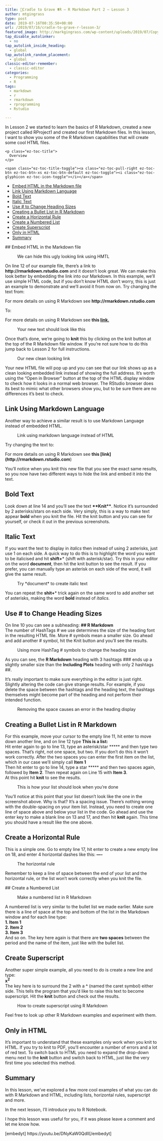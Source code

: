 ```yaml
---
title: 🤱Cradle to Grave ⚰R – R Markdown Part 2 – Lesson 3
author: mtgingrass
type: post
date: 2019-07-16T00:35:50+00:00
url: /2019/07/16/cradle-to-grave-r-lesson-3/
featured_image: http://markgingrass.com/wp-content/uploads/2019/07/Copy-of-Copy-of-Copy-of-Python-Virtual-Environment-1.png
tap_disable_autolinker:
  - no
tap_autolink_inside_heading:
  - global
tap_autolink_random_placement:
  - global
classic-editor-remember:
  - classic-editor
categories:
  - Programming
  - R
tags:
  - markdown
  - r
  - rmarkdown
  - rprogramming
  - Rstudio

---
```

In Lesson 2 we started to learn the basics of R Markdown, created a new project called RProject1 and created our first Markdown files. In this lesson, I want to show you some of the R Markdown capabilities that will create some cool HTML files.

<div id="ez-toc-container" class="ez-toc-v2_0_11 counter-hierarchy counter-decimal ez-toc-grey">
  <div class="ez-toc-title-container">
    <p class="ez-toc-title">
      Overview
    </p>
    
    <span class="ez-toc-title-toggle"><a class="ez-toc-pull-right ez-toc-btn ez-toc-btn-xs ez-toc-btn-default ez-toc-toggle"><i class="ez-toc-glyphicon ez-toc-icon-toggle"></i></a></span>
  </div><nav>
  
  <ul class="ez-toc-list ez-toc-list-level-1">
    <li class="ez-toc-page-1 ez-toc-heading-level-2">
      <a class="ez-toc-link ez-toc-heading-1" href="http://markgingrass.com/2019/07/16/cradle-to-grave-r-lesson-3/#Embed_HTML_in_the_Markdown_file" title="Embed HTML in the Markdown file">Embed HTML in the Markdown file</a>
    </li>
    <li class="ez-toc-page-1 ez-toc-heading-level-2">
      <a class="ez-toc-link ez-toc-heading-2" href="http://markgingrass.com/2019/07/16/cradle-to-grave-r-lesson-3/#Link_Using_Markdown_Language" title="Link Using Markdown Language">Link Using Markdown Language</a>
    </li>
    <li class="ez-toc-page-1 ez-toc-heading-level-2">
      <a class="ez-toc-link ez-toc-heading-3" href="http://markgingrass.com/2019/07/16/cradle-to-grave-r-lesson-3/#Bold_Text" title="Bold Text">Bold Text</a>
    </li>
    <li class="ez-toc-page-1 ez-toc-heading-level-2">
      <a class="ez-toc-link ez-toc-heading-4" href="http://markgingrass.com/2019/07/16/cradle-to-grave-r-lesson-3/#Italic_Text" title="Italic Text">Italic Text</a>
    </li>
    <li class="ez-toc-page-1 ez-toc-heading-level-2">
      <a class="ez-toc-link ez-toc-heading-5" href="http://markgingrass.com/2019/07/16/cradle-to-grave-r-lesson-3/#Use_to_Change_Heading_Sizes" title="Use # to Change Heading Sizes">Use # to Change Heading Sizes</a>
    </li>
    <li class="ez-toc-page-1 ez-toc-heading-level-2">
      <a class="ez-toc-link ez-toc-heading-6" href="http://markgingrass.com/2019/07/16/cradle-to-grave-r-lesson-3/#Creating_a_Bullet_List_in_R_Markdown" title="Creating a Bullet List in R Markdown">Creating a Bullet List in R Markdown</a>
    </li>
    <li class="ez-toc-page-1 ez-toc-heading-level-2">
      <a class="ez-toc-link ez-toc-heading-7" href="http://markgingrass.com/2019/07/16/cradle-to-grave-r-lesson-3/#Create_a_Horizontal_Rule" title="Create a Horizontal Rule">Create a Horizontal Rule</a>
    </li>
    <li class="ez-toc-page-1 ez-toc-heading-level-2">
      <a class="ez-toc-link ez-toc-heading-8" href="http://markgingrass.com/2019/07/16/cradle-to-grave-r-lesson-3/#Create_a_Numbered_List" title="Create a Numbered List">Create a Numbered List</a>
    </li>
    <li class="ez-toc-page-1 ez-toc-heading-level-2">
      <a class="ez-toc-link ez-toc-heading-9" href="http://markgingrass.com/2019/07/16/cradle-to-grave-r-lesson-3/#Create_Superscript" title="Create Superscript ">Create Superscript </a>
    </li>
    <li class="ez-toc-page-1 ez-toc-heading-level-2">
      <a class="ez-toc-link ez-toc-heading-10" href="http://markgingrass.com/2019/07/16/cradle-to-grave-r-lesson-3/#Only_in_HTML" title="Only in HTML">Only in HTML</a>
    </li>
    <li class="ez-toc-page-1 ez-toc-heading-level-2">
      <a class="ez-toc-link ez-toc-heading-11" href="http://markgingrass.com/2019/07/16/cradle-to-grave-r-lesson-3/#Summary" title="Summary">Summary</a>
    </li>
  </ul></nav>
</div>

## <span class="ez-toc-section" id="Embed_HTML_in_the_Markdown_file"></span>Embed HTML in the Markdown file<span class="ez-toc-section-end"></span><figure class="wp-block-image">

<img src="http://markgingrass.com/wp-content/uploads/2019/07/AwesomeScreenshot-Cradle-to-Grave-R-R-Markdown-Part-2-Lesson-3-YouTube-2019-07-28-14-07-40-1024x596.png" alt="" class="wp-image-782" srcset="/wp-content/uploads/2019/07/AwesomeScreenshot-Cradle-to-Grave-R-R-Markdown-Part-2-Lesson-3-YouTube-2019-07-28-14-07-40-1024x596.png 1024w, /wp-content/uploads/2019/07/AwesomeScreenshot-Cradle-to-Grave-R-R-Markdown-Part-2-Lesson-3-YouTube-2019-07-28-14-07-40-300x175.png 300w, /wp-content/uploads/2019/07/AwesomeScreenshot-Cradle-to-Grave-R-R-Markdown-Part-2-Lesson-3-YouTube-2019-07-28-14-07-40-768x447.png 768w, /wp-content/uploads/2019/07/AwesomeScreenshot-Cradle-to-Grave-R-R-Markdown-Part-2-Lesson-3-YouTube-2019-07-28-14-07-40.png 1728w" sizes="(max-width: 1024px) 100vw, 1024px" /><figcaption>We can hide this ugly looking link using HMTL</figcaption></figure> 

On line 12 of our example file, there&#8217;s a link to **http://rmarkdown.rstudio.com** and it doesn&#8217;t look great. We can make this look better by embedding the link into our Markdown. In this example, we&#8217;ll use simple HTML code, but if you don&#8217;t know HTML don&#8217;t worry, this is just an example to demonstrate and we&#8217;ll avoid it from now on. Try changing the text from: 

For more details on using R Markdown see **http://rmarkdown.rstudio.com**

To:

For more details on using R Markdown see **this <a href=&#8221;http://rmarkdown.rstudio.com&#8221;>link.</a>**<figure class="wp-block-image">

<img src="http://markgingrass.com/wp-content/uploads/2019/07/AwesomeScreenshot-Cradle-to-Grave-R-R-Markdown-Part-2-Lesson-3-YouTube-2019-07-28-14-07-24-1024x633.png" alt="" class="wp-image-783" srcset="/wp-content/uploads/2019/07/AwesomeScreenshot-Cradle-to-Grave-R-R-Markdown-Part-2-Lesson-3-YouTube-2019-07-28-14-07-24-1024x633.png 1024w, /wp-content/uploads/2019/07/AwesomeScreenshot-Cradle-to-Grave-R-R-Markdown-Part-2-Lesson-3-YouTube-2019-07-28-14-07-24-300x185.png 300w, /wp-content/uploads/2019/07/AwesomeScreenshot-Cradle-to-Grave-R-R-Markdown-Part-2-Lesson-3-YouTube-2019-07-28-14-07-24-768x475.png 768w, /wp-content/uploads/2019/07/AwesomeScreenshot-Cradle-to-Grave-R-R-Markdown-Part-2-Lesson-3-YouTube-2019-07-28-14-07-24.png 1729w" sizes="(max-width: 1024px) 100vw, 1024px" /><figcaption>Your new text should look like this</figcaption></figure> 

Once that&#8217;s done, we&#8217;re going to **knit** this by clicking on the knit button at the top of the R Markdown file window. If you&#8217;re not sure how to do this jump back to Lesson 2 for full instructions.<figure class="wp-block-image">

<img src="http://markgingrass.com/wp-content/uploads/2019/07/AwesomeScreenshot-Cradle-to-Grave-R-R-Markdown-Part-2-Lesson-3-YouTube-2019-07-28-14-07-57-1024x641.png" alt="" class="wp-image-784" srcset="/wp-content/uploads/2019/07/AwesomeScreenshot-Cradle-to-Grave-R-R-Markdown-Part-2-Lesson-3-YouTube-2019-07-28-14-07-57-1024x641.png 1024w, /wp-content/uploads/2019/07/AwesomeScreenshot-Cradle-to-Grave-R-R-Markdown-Part-2-Lesson-3-YouTube-2019-07-28-14-07-57-300x188.png 300w, /wp-content/uploads/2019/07/AwesomeScreenshot-Cradle-to-Grave-R-R-Markdown-Part-2-Lesson-3-YouTube-2019-07-28-14-07-57-768x481.png 768w, /wp-content/uploads/2019/07/AwesomeScreenshot-Cradle-to-Grave-R-R-Markdown-Part-2-Lesson-3-YouTube-2019-07-28-14-07-57.png 1718w" sizes="(max-width: 1024px) 100vw, 1024px" /><figcaption>Our new clean looking link</figcaption></figure> 

Your new HTML file will pop up and you can see that our link shows up as a clean looking embedded link instead of showing the full address. It&#8217;s worth using the &#8220;Open in Browser&#8221; button at the top of the HTML display window to check how it looks in a normal web browser. The RStudio browser does its best to mimic what other browsers show you, but to be sure there are no differences it&#8217;s best to check.

## <span class="ez-toc-section" id="Link_Using_Markdown_Language"></span>Link Using Markdown Language<span class="ez-toc-section-end"></span>

Another way to achieve a similar result is to use Markdown Language instead of embedded HTML. <figure class="wp-block-image">

<img src="http://markgingrass.com/wp-content/uploads/2019/07/AwesomeScreenshot-Cradle-to-Grave-R-R-Markdown-Part-2-Lesson-3-YouTube-2019-07-28-14-07-84-1024x632.png" alt="" class="wp-image-785" srcset="/wp-content/uploads/2019/07/AwesomeScreenshot-Cradle-to-Grave-R-R-Markdown-Part-2-Lesson-3-YouTube-2019-07-28-14-07-84-1024x632.png 1024w, /wp-content/uploads/2019/07/AwesomeScreenshot-Cradle-to-Grave-R-R-Markdown-Part-2-Lesson-3-YouTube-2019-07-28-14-07-84-300x185.png 300w, /wp-content/uploads/2019/07/AwesomeScreenshot-Cradle-to-Grave-R-R-Markdown-Part-2-Lesson-3-YouTube-2019-07-28-14-07-84-768x474.png 768w, /wp-content/uploads/2019/07/AwesomeScreenshot-Cradle-to-Grave-R-R-Markdown-Part-2-Lesson-3-YouTube-2019-07-28-14-07-84.png 1727w" sizes="(max-width: 1024px) 100vw, 1024px" /><figcaption>Link using markdown language instead of HTML</figcaption></figure> 

Try changing the text to:

For more details on using R Markdown see **this \[link\](http://rmarkdown.rstudio.com**)

You&#8217;ll notice when you knit this new file that you see the exact same results, so you now have two different ways to hide the link and embed it into the text.

## <span class="ez-toc-section" id="Bold_Text"></span>Bold Text<span class="ez-toc-section-end"></span>

Look down at line 14 and you&#8217;ll see the text **\*\*Knit\*\***. Notice it&#8217;s surrounded by 2 asterisks/stars on each side. Very simply, this is a way to make text appear **bold** when you knit the file. Hit the knit button and you can see for yourself, or check it out in the previous screenshots.

## <span class="ez-toc-section" id="Italic_Text"></span>Italic Text<span class="ez-toc-section-end"></span>

If you want the text to display in _italics_ then instead of using 2 asterisks, just use 1 on each side. A quick way to do this is to highlight the word you want to be italicised and hit **shift+*** (shift with asterisk/star). Try this in your editor on the word **document**, then hit the knit button to see the result. If you prefer, you can manually type an asterisk on each side of the word, it will give the same result.<figure class="wp-block-image">

<img src="http://markgingrass.com/wp-content/uploads/2019/07/AwesomeScreenshot-Cradle-to-Grave-R-R-Markdown-Part-2-Lesson-3-YouTube-2019-07-28-14-07-51-1024x573.png" alt="" class="wp-image-786" srcset="/wp-content/uploads/2019/07/AwesomeScreenshot-Cradle-to-Grave-R-R-Markdown-Part-2-Lesson-3-YouTube-2019-07-28-14-07-51-1024x573.png 1024w, /wp-content/uploads/2019/07/AwesomeScreenshot-Cradle-to-Grave-R-R-Markdown-Part-2-Lesson-3-YouTube-2019-07-28-14-07-51-300x168.png 300w, /wp-content/uploads/2019/07/AwesomeScreenshot-Cradle-to-Grave-R-R-Markdown-Part-2-Lesson-3-YouTube-2019-07-28-14-07-51-768x430.png 768w, /wp-content/uploads/2019/07/AwesomeScreenshot-Cradle-to-Grave-R-R-Markdown-Part-2-Lesson-3-YouTube-2019-07-28-14-07-51.png 1726w" sizes="(max-width: 1024px) 100vw, 1024px" /><figcaption>Try \*document\* to create italic text</figcaption></figure> 

You can repeat the **shit+*** trick again on the same word to add another set of asterisks, making the word **bold** instead of _italics._

## <span class="ez-toc-section" id="Use_to_Change_Heading_Sizes"></span>Use # to Change Heading Sizes<span class="ez-toc-section-end"></span>

On line 10 you can see a subheading: **\## R Markdown**  
The number of HashTags # we use determines the size of the heading font in the resulting HTML file. More # symbols mean a smaller size. Go ahead and add another # symbol, hit the Knit button and you&#8217;ll see the results.<figure class="wp-block-image">

<img src="http://markgingrass.com/wp-content/uploads/2019/07/AwesomeScreenshot-Cradle-to-Grave-R-R-Markdown-Part-2-Lesson-3-YouTube-2019-07-28-15-07-76-1024x596.png" alt="" class="wp-image-787" srcset="/wp-content/uploads/2019/07/AwesomeScreenshot-Cradle-to-Grave-R-R-Markdown-Part-2-Lesson-3-YouTube-2019-07-28-15-07-76-1024x596.png 1024w, /wp-content/uploads/2019/07/AwesomeScreenshot-Cradle-to-Grave-R-R-Markdown-Part-2-Lesson-3-YouTube-2019-07-28-15-07-76-300x175.png 300w, /wp-content/uploads/2019/07/AwesomeScreenshot-Cradle-to-Grave-R-R-Markdown-Part-2-Lesson-3-YouTube-2019-07-28-15-07-76-768x447.png 768w, /wp-content/uploads/2019/07/AwesomeScreenshot-Cradle-to-Grave-R-R-Markdown-Part-2-Lesson-3-YouTube-2019-07-28-15-07-76.png 1727w" sizes="(max-width: 1024px) 100vw, 1024px" /><figcaption>Using more HashTag # symbols to change the heading size</figcaption></figure> 

As you can see, the **R Markdown** heading with 3 hashtags ### ends up a slightly smaller size than the **Including Plots** heading with only 2 hashtags ##.

It&#8217;s really important to make sure everything in the editor is just right. Slightly altering the code can give strange results. For example, if you delete the space between the hashtags and the heading text, the hashtags themselves might become part of the heading and not perform their intended function.<figure class="wp-block-image">

<img src="http://markgingrass.com/wp-content/uploads/2019/07/AwesomeScreenshot-Cradle-to-Grave-R-R-Markdown-Part-2-Lesson-3-YouTube-2019-07-28-15-07-30-1024x597.png" alt="" class="wp-image-790" srcset="/wp-content/uploads/2019/07/AwesomeScreenshot-Cradle-to-Grave-R-R-Markdown-Part-2-Lesson-3-YouTube-2019-07-28-15-07-30-1024x597.png 1024w, /wp-content/uploads/2019/07/AwesomeScreenshot-Cradle-to-Grave-R-R-Markdown-Part-2-Lesson-3-YouTube-2019-07-28-15-07-30-300x175.png 300w, /wp-content/uploads/2019/07/AwesomeScreenshot-Cradle-to-Grave-R-R-Markdown-Part-2-Lesson-3-YouTube-2019-07-28-15-07-30-768x448.png 768w, /wp-content/uploads/2019/07/AwesomeScreenshot-Cradle-to-Grave-R-R-Markdown-Part-2-Lesson-3-YouTube-2019-07-28-15-07-30.png 1726w" sizes="(max-width: 1024px) 100vw, 1024px" /><figcaption>Removing the space causes an error in the heading display</figcaption></figure> 

## <span class="ez-toc-section" id="Creating_a_Bullet_List_in_R_Markdown"></span>Creating a Bullet List in R Markdown<span class="ez-toc-section-end"></span>

For this example, move your cursor to the empty line 11, hit enter to move down another line, and on line 12 type **This is a list:**  
Hit enter again to go to line 13, type an asterisk/star ***** and then type two spaces. That&#8217;s right, not one space, but two. If you don&#8217;t do this it won&#8217;t work correctly. After the two spaces you can enter the first item on the list, which in our case we&#8217;ll simply call **Item 1**  
Then hit enter to go to line 14, type a star ***** and then two spaces again, followed by **Item 2**. Then repeat again on Line 15 with **Item 3**.   
At this point hit **knit** to see the results. <figure class="wp-block-image">

<img src="http://markgingrass.com/wp-content/uploads/2019/07/AwesomeScreenshot-Cradle-to-Grave-R-R-Markdown-Part-2-Lesson-3-YouTube-2019-07-28-15-07-17-1024x597.png" alt="" class="wp-image-791" srcset="/wp-content/uploads/2019/07/AwesomeScreenshot-Cradle-to-Grave-R-R-Markdown-Part-2-Lesson-3-YouTube-2019-07-28-15-07-17-1024x597.png 1024w, /wp-content/uploads/2019/07/AwesomeScreenshot-Cradle-to-Grave-R-R-Markdown-Part-2-Lesson-3-YouTube-2019-07-28-15-07-17-300x175.png 300w, /wp-content/uploads/2019/07/AwesomeScreenshot-Cradle-to-Grave-R-R-Markdown-Part-2-Lesson-3-YouTube-2019-07-28-15-07-17-768x448.png 768w, /wp-content/uploads/2019/07/AwesomeScreenshot-Cradle-to-Grave-R-R-Markdown-Part-2-Lesson-3-YouTube-2019-07-28-15-07-17.png 1727w" sizes="(max-width: 1024px) 100vw, 1024px" /><figcaption>This is how your list should look when you&#8217;re done</figcaption></figure> 

You&#8217;ll notice at this point that your list doesn&#8217;t look like the one in the screenshot above. Why is that? It&#8217;s a spacing issue. There&#8217;s nothing wrong with the double-spacing on your item list. Instead, you need to create one line of space above and below your list in the code. Go ahead and use the enter key to make a blank line on 13 and 17, and then hit **knit** again. This time you should have a result like the one above.

## <span class="ez-toc-section" id="Create_a_Horizontal_Rule"></span>Create a Horizontal Rule<span class="ez-toc-section-end"></span>

This is a simple one. Go to empty line 17, hit enter to create a new empty line on 18, and enter 4 horizontal dashes like this: **&#8212;-**<figure class="wp-block-image">

<img src="http://markgingrass.com/wp-content/uploads/2019/07/AwesomeScreenshot-Cradle-to-Grave-R-R-Markdown-Part-2-Lesson-3-YouTube-2019-07-28-15-07-33-1024x632.png" alt="" class="wp-image-794" srcset="/wp-content/uploads/2019/07/AwesomeScreenshot-Cradle-to-Grave-R-R-Markdown-Part-2-Lesson-3-YouTube-2019-07-28-15-07-33-1024x632.png 1024w, /wp-content/uploads/2019/07/AwesomeScreenshot-Cradle-to-Grave-R-R-Markdown-Part-2-Lesson-3-YouTube-2019-07-28-15-07-33-300x185.png 300w, /wp-content/uploads/2019/07/AwesomeScreenshot-Cradle-to-Grave-R-R-Markdown-Part-2-Lesson-3-YouTube-2019-07-28-15-07-33-768x474.png 768w, /wp-content/uploads/2019/07/AwesomeScreenshot-Cradle-to-Grave-R-R-Markdown-Part-2-Lesson-3-YouTube-2019-07-28-15-07-33.png 1726w" sizes="(max-width: 1024px) 100vw, 1024px" /><figcaption>The horizontal rule</figcaption></figure> 

Remember to keep a line of space between the end of your list and the horizontal rule, or the list won&#8217;t work correctly when you knit the file.

## <span class="ez-toc-section" id="Create_a_Numbered_List"></span>Create a Numbered List<span class="ez-toc-section-end"></span><figure class="wp-block-image">

<img src="http://markgingrass.com/wp-content/uploads/2019/07/AwesomeScreenshot-Cradle-to-Grave-R-R-Markdown-Part-2-Lesson-3-YouTube-2019-07-28-15-07-07-1024x596.png" alt="" class="wp-image-795" srcset="/wp-content/uploads/2019/07/AwesomeScreenshot-Cradle-to-Grave-R-R-Markdown-Part-2-Lesson-3-YouTube-2019-07-28-15-07-07-1024x596.png 1024w, /wp-content/uploads/2019/07/AwesomeScreenshot-Cradle-to-Grave-R-R-Markdown-Part-2-Lesson-3-YouTube-2019-07-28-15-07-07-300x175.png 300w, /wp-content/uploads/2019/07/AwesomeScreenshot-Cradle-to-Grave-R-R-Markdown-Part-2-Lesson-3-YouTube-2019-07-28-15-07-07-768x447.png 768w, /wp-content/uploads/2019/07/AwesomeScreenshot-Cradle-to-Grave-R-R-Markdown-Part-2-Lesson-3-YouTube-2019-07-28-15-07-07.png 1726w" sizes="(max-width: 1024px) 100vw, 1024px" /><figcaption>Make a numbered list in R Markdown</figcaption></figure> 

A numbered list is very similar to the bullet list we made earlier. Make sure there is a line of space at the top and bottom of the list in the Markdown window and for each line type:  
**1. Item 1**  
**2. Item 2**  
**3. Item 3**  
And so on. The key here again is that there are **two spaces** between the period and the name of the item, just like with the bullet list. 

## <span class="ez-toc-section" id="Create_Superscript"></span>Create Superscript <span class="ez-toc-section-end"></span>

Another super simple example, all you need to do is create a new line and type:  
**x^2^**  
The key here is to surround the 2 with a **^** (named the caret symbol) either side. This tells the program that you&#8217;d like to raise this text to become superscript. Hit the **knit** button and check out the results.<figure class="wp-block-image">

<img src="http://markgingrass.com/wp-content/uploads/2019/07/AwesomeScreenshot-Cradle-to-Grave-R-R-Markdown-Part-2-Lesson-3-YouTube-2019-07-28-16-07-41-1024x776.png" alt="" class="wp-image-796" srcset="/wp-content/uploads/2019/07/AwesomeScreenshot-Cradle-to-Grave-R-R-Markdown-Part-2-Lesson-3-YouTube-2019-07-28-16-07-41-1024x776.png 1024w, /wp-content/uploads/2019/07/AwesomeScreenshot-Cradle-to-Grave-R-R-Markdown-Part-2-Lesson-3-YouTube-2019-07-28-16-07-41-300x227.png 300w, /wp-content/uploads/2019/07/AwesomeScreenshot-Cradle-to-Grave-R-R-Markdown-Part-2-Lesson-3-YouTube-2019-07-28-16-07-41-768x582.png 768w, /wp-content/uploads/2019/07/AwesomeScreenshot-Cradle-to-Grave-R-R-Markdown-Part-2-Lesson-3-YouTube-2019-07-28-16-07-41.png 1057w" sizes="(max-width: 1024px) 100vw, 1024px" /><figcaption>How to create superscript using R Markdown</figcaption></figure> 

Feel free to look up other R Markdown examples and experiment with them. 

## <span class="ez-toc-section" id="Only_in_HTML"></span>Only in HTML<span class="ez-toc-section-end"></span>

It&#8217;s important to understand that these examples only work when you knit to HTML. If you try to knit to PDF, you&#8217;ll encounter a number of errors and a lot of red text. To switch back to HTML you need to expand the drop-down menu next to the **knit** button and switch back to HTML, just like the very first time you selected this method.

## <span class="ez-toc-section" id="Summary"></span>Summary<span class="ez-toc-section-end"></span>

In this lesson, we&#8217;ve explored a few more cool examples of what you can do with R Markdown and HTML, including lists, horizontal rules, superscript and more.

In the next lesson, I&#8217;ll introduce you to R Notebook.

I hope this lesson was useful for you, if it was please leave a comment and let me know how.

[embedyt] https://youtu.be/DNyKaW0QdlI[/embedyt]